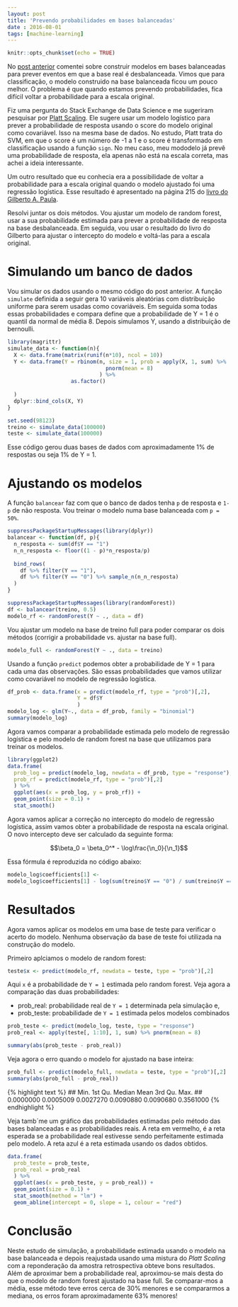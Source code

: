 ```yaml
---
layout: post
title: 'Prevendo probabilidades em bases balanceadas'
date : 2016-08-01
tags: [machine-learning]
--- 
```


```r
knitr::opts_chunk$set(echo = TRUE)
```

No [post anterior](http://dfalbel.github.io/2016/07/random-forest-balancear-ou-nao.html) comentei sobre construir modelos em bases balanceadas para prever eventos
em que a base real é desbalanceada. Vimos que para classificação, o modelo construido na base 
balanceada ficou um pouco melhor. O problema é que quando estamos prevendo probabilidades, fica
difícil voltar a probabilidade para a escala original. 

Fiz uma pergunta do Stack Exchange de Data Science e me sugeriram pesquisar por [Platt Scaling](https://en.wikipedia.org/wiki/Platt_scaling). Ele sugere usar um modelo logístico para prever a probabilidade de resposta usando o score do modelo original como covariável. Isso na mesma base de dados. No estudo, Platt trata do SVM, em que o score é um número de -1 a 1 e o score é transformado em classificação usando a função `sign`. No meu caso, meu mododelo já prevê uma
probabilidade de resposta, ela apenas não está na escala correta, mas achei a ideia interessante.

Um outro resultado que eu conhecia era a possibilidade de voltar a probabilidade para a escala original quando o modelo ajustado foi uma regressão logística. Esse resultado é apresentado na
página 215 do [livro do Gilberto A. Paula](https://www.ime.usp.br/~giapaula/texto_2013.pdf).

Resolvi juntar os dois métodos. Vou ajustar um modelo de random forest, usar a sua probabilidade estimada para prever a probabilidade de resposta na base desbalanceada. Em seguida, vou usar o resultado do livro do Gilberto para ajustar o intercepto do modelo e voltá-las para a escala original.

# Simulando um banco de dados

Vou simular os dados usando o mesmo código do post anterior. A função `simulate` definida a seguir gera 10 variáveis aleatórias com distribuição uniforme para serem usadas como covariáveis. Em
seguida soma todas essas probabilidades e compara define que a probabilidade de Y = 1 é o quantil da normal de média 8. Depois simulamos Y, usando a distribuição de bernoulli.

```r
library(magrittr)
simulate_data <- function(n){
  X <- data.frame(matrix(runif(n*10), ncol = 10))
  Y <- data.frame(Y = rbinom(n, size = 1, prob = apply(X, 1, sum) %>%
                               pnorm(mean = 8)
                             ) %>% 
                    as.factor()
                               
  ) 
  dplyr::bind_cols(X, Y)
}
```

```r
set.seed(98123)
treino <- simulate_data(100000)
teste <- simulate_data(100000)
```

Esse código gerou duas bases de dados com aproximadamente 1% de respostas ou seja 1% de Y = 1.

# Ajustando os modelos 

A função `balancear` faz com que o banco de dados tenha `p` de resposta e `1-p` de não resposta. 
Vou treinar o modelo numa base balanceada com `p = 50%`.

```r
suppressPackageStartupMessages(library(dplyr))
balancear <- function(df, p){
  n_resposta <- sum(df$Y == "1")
  n_n_resposta <- floor((1 - p)*n_resposta/p)
  
  bind_rows(
    df %>% filter(Y == "1"),
    df %>% filter(Y == "0") %>% sample_n(n_n_resposta)
  )
}
```

```r
suppressPackageStartupMessages(library(randomForest))
df <- balancear(treino, 0.5)
modelo_rf <- randomForest(Y ~ ., data = df)
```

Vou ajustar um modelo na base de treino full para poder comparar os dois métodos (corrigir a probabilidade vs. ajustar na base full).

```r
modelo_full <- randomForest(Y ~ ., data = treino)
```

Usando a função `predict` podemos obter a probabilidade de Y = 1 para cada uma das observações.
São essas probabilidades que vamos utilizar como covariável no modelo de regressão logística.

```r
df_prob <- data.frame(x = predict(modelo_rf, type = "prob")[,2],
                      Y = df$Y
                      )
modelo_log <- glm(Y~., data = df_prob, family = "binomial")
summary(modelo_log)
```

Agora vamos comparar a probabilidade estimada pelo modelo de regressão logística e pelo modelo de 
random forest na base que utilizamos para treinar os modelos.

```r
library(ggplot2)
data.frame(
  prob_log = predict(modelo_log, newdata = df_prob, type = "response"), 
  prob_rf = predict(modelo_rf, type = "prob")[,2]
  ) %>%
  ggplot(aes(x = prob_log, y = prob_rf)) + 
  geom_point(size = 0.1) +
  stat_smooth()
```

Agora vamos aplicar a correção no intercepto do modelo de regressão logística, assim vamos obter a probabilidade de resposta na escala original. O novo intercepto deve ser calculado da seguinte forma:

$$\beta_0 = \beta_0^* - \log\frac{\n_0}{\n_1}$$

Essa fórmula é reproduzida no código abaixo:

```r
modelo_log$coefficients[1] <- 
modelo_log$coefficients[1] - log(sum(treino$Y == "0") / sum(treino$Y == "1"))
```

# Resultados

Agora vamos aplicar os modelos em uma base de teste para verificar o acerto do modelo.
Nenhuma observação da base de teste foi utilizada na construção do modelo.

Primeiro aplciamos o modelo de random forest:

```r
teste$x <- predict(modelo_rf, newdata = teste, type = "prob")[,2]
```

Aqui `x` é a probabilidade de `Y = 1` estimada pelo random forest.
Veja agora a comparação das duas probabilidades: 

- prob_real: probabilidade real de `Y = 1` determinada pela simulação e,
- prob_teste: probabilidade de `Y = 1` estimada pelos modelos combinados

```r
prob_teste <- predict(modelo_log, teste, type = "response")
prob_real <- apply(teste[, 1:10], 1, sum) %>% pnorm(mean = 8)

summary(abs(prob_teste - prob_real))
```

Veja agora o erro quando o modelo for ajustado na base inteira:

```r
prob_full <- predict(modelo_full, newdata = teste, type = "prob")[,2]
summary(abs(prob_full - prob_real))
```

{% highlight text %}
##     Min.   1st Qu.    Median      Mean   3rd Qu.      Max. 
## 0.0000000 0.0005009 0.0027270 0.0090880 0.0090680 0.3561000 
{% endhighlight %}

Veja tamb´me um gráfico das probabilidades estimadas pelo método das bases balanceadas e as probabilidades reais. A reta em vermelho, é a reta esperada se a probabilidade real estivesse sendo perfeitamente estimada pelo modelo. A reta azul é a reta estimada usando os dados obtidos.

```r
data.frame(
  prob_teste = prob_teste,
  prob_real = prob_real
  ) %>%
  ggplot(aes(x = prob_teste, y = prob_real)) + 
  geom_point(size = 0.1) +
  stat_smooth(method = "lm") + 
  geom_abline(intercept = 0, slope = 1, colour = "red")
```

# Conclusão

Neste estudo de simulação, a probabilidade estimada usando o modelo na base balanceada e depois 
reajustada usando uma mistura do *Platt Scaling* com a reponderação da amostra retrospectiva 
obteve bons resultados. Além de aproximar bem a probabilidade real, aproximou-se mais desta do 
que o modelo de random forest ajustado na base full. Se comparar-mos a média, esse método teve
erros cerca de 30% menores e se compararmos a mediana, os erros foram aproximadamente 63% menores!



